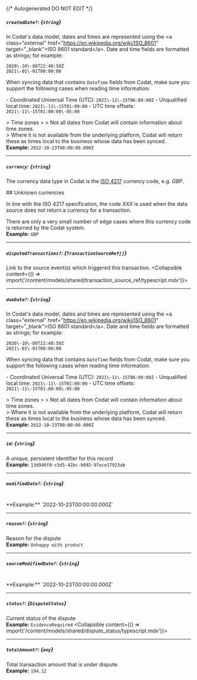 {/* Autogenerated DO NOT EDIT  */}

##### `createdDate?`: *{`string`}*
In Codat's data model, dates and times are represented using the \<a class\="external" href\="https://en.wikipedia.org/wiki/ISO_8601" target\="_blank"\>ISO 8601 standard\</a\>. Date and time fields are formatted as strings; for example:

```
2020\-10\-08T22:40:50Z
2021\-01\-01T00:00:00
```



When syncing data that contains `DateTime` fields from Codat, make sure you support the following cases when reading time information:

\- Coordinated Universal Time (UTC): `2021\-11\-15T06:00:00Z`
\- Unqualified local time: `2021\-11\-15T01:00:00`
\- UTC time offsets: `2021\-11\-15T01:00:00\-05:00`

\> Time zones
\> 
\> Not all dates from Codat will contain information about time zones.  
\> Where it is not available from the underlying platform, Codat will return these as times local to the business whose data has been synced.
<br/>
**Example:** `2022-10-23T00:00:00.000Z`

---
##### `currency`: *{`string`}*
The currency data type in Codat is the [ISO 4217](https://en.wikipedia.org/wiki/ISO_4217) currency code, e.g. _GBP_.

\#\# Unknown currencies

In line with the ISO 4217 specification, the code _XXX_ is used when the data source does not return a currency for a transaction. 

There are only a very small number of edge cases where this currency code is returned by the Codat system.
<br/>
**Example:** `GBP`

---
##### `disputedTransactions?`: *{`TransactionSourceRef[]`}*
Link to the source event(s) which triggered this transaction.
<Collapsible content={() => import('/content/models/shared/transaction_source_ref/typescript.mdx')}>
</Collapsible>

---
##### `dueDate?`: *{`string`}*
In Codat's data model, dates and times are represented using the \<a class\="external" href\="https://en.wikipedia.org/wiki/ISO_8601" target\="_blank"\>ISO 8601 standard\</a\>. Date and time fields are formatted as strings; for example:

```
2020\-10\-08T22:40:50Z
2021\-01\-01T00:00:00
```



When syncing data that contains `DateTime` fields from Codat, make sure you support the following cases when reading time information:

\- Coordinated Universal Time (UTC): `2021\-11\-15T06:00:00Z`
\- Unqualified local time: `2021\-11\-15T01:00:00`
\- UTC time offsets: `2021\-11\-15T01:00:00\-05:00`

\> Time zones
\> 
\> Not all dates from Codat will contain information about time zones.  
\> Where it is not available from the underlying platform, Codat will return these as times local to the business whose data has been synced.
<br/>
**Example:** `2022-10-23T00:00:00.000Z`

---
##### `id`: *{`string`}*
A unique, persistent identifier for this record
<br/>
**Example:** `13d946f0-c5d5-42bc-b092-97ece17923ab`

---
##### `modifiedDate?`: *{`string`}*
<br/>
**Example:** `2022-10-23T00:00:00.000Z`

---
##### `reason?`: *{`string`}*
Reason for the dispute
<br/>
**Example:** `Unhappy with product`

---
##### `sourceModifiedDate?`: *{`string`}*
<br/>
**Example:** `2022-10-23T00:00:00.000Z`

---
##### `status?`: *{`DisputeStatus`}*
Current status of the dispute
<br/>
**Example:** `EvidenceRequired`
<Collapsible content={() => import('/content/models/shared/dispute_status/typescript.mdx')}>
</Collapsible>

---
##### `totalAmount?`: *{`any`}*
Total transaction amount that is under dispute.
<br/>
**Example:** `194.12`

